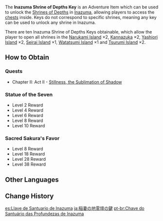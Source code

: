 {{Item Infobox
|id           = 107008
|image        = Item Inazuma Shrine of Depths Key.png
|type         = Adventure Items
|group        = Shrine of Depths Keys
|invCategory  = Precious Items
|description  = A key that can break the seal on the ancient [[Shrines of Depths]] scattered around [[Inazuma]]. These Shrines of Depths sealed themselves off when the civilization that built them was lost. Keys lost deep within domains are able to break the seals. Or perhaps that, for a moment, these keys help the seals to forget all that they have lost.
|source1      = [[Inazuma]] [[Statue of The Seven]]
|source2      = [[Sacred Sakura's Favor]]
|source3      = Complete [[Chapter II]]: Act II - [[Stillness, the Sublimation of Shadow]]
}}
The '''Inazuma Shrine of Depths Key''' is an Adventure Item which can be used to unlock the [[Shrines of Depths]] in [[Inazuma]], allowing players to access the [[chests]] inside. Keys do not correspond to specific shrines, meaning any key can be used to unlock any shrine in Inazuma.

There are ten Inazuma Shrine of Depths Keys obtainable, which allow the player to open all shrines in the [[Narukami Island]] ×2, [[Kannazuka]] ×2, [[Yashiori Island]] ×2, [[Seirai Island]] ×1, [[Watatsumi Island]] ×1 and [[Tsurumi Island]] ×2.

==How to Obtain==
===Quests===
*Chapter II: Act II - [[Stillness, the Sublimation of Shadow]]

===Statue of the Seven===
{{Main|Statue of The Seven#Statue Levels}}
*Level 2 Reward
*Level 4 Reward
*Level 6 Reward
*Level 8 Reward
*Level 10 Reward

===Sacred Sakura's Favor===
{{Main|Sacred Sakura's Favor#Rewards}}
*Level 8 Reward
*Level 18 Reward
*Level 28 Reward
*Level 38 Reward

==Other Languages==
{{Other Languages
|en      = Inazuma Shrine of Depths Key
|zhs     = 稻妻地灵龛之钥
|zhs_rm  = Dàoqī Dìlíngkān zhī Yào
|zht     = 稻妻地靈龕之鑰
|zht_rm  = Dàoqī Dìlíngkān zhī Yào
|zh_tl   = 
|ja      = 稲妻の地霊壇の鍵
|ja_rm   = Inazuma no Chireidan no Kagi
|ja_tl   = Inazuma Spirit Podium Key
|ko      = 이나즈마의 지령 감실 열쇠
|ko_rm   = Inajeuma Jiryeongui Gamsil Yeolsoe
|ko_tl   = 
|es      = Llave de Santuario de Inazuma
|es_tl   = Inazuma Shrine Key
|fr      = Clé du Sanctuaire des profondeurs d'Inazuma
|fr_tl   = Inazuma Shrine of Depths Key
|ru      = Ключ от Усыпальницы глубин Инадзумы
|ru_tl   = 
|th      = Inazuma Shrine of Depths Key
|vi      = Chìa Khóa Đền Địa Linh Inazuma
|vi_tl   = 
|de      = Schlüssel zu den Schreinen der Tiefe in Inazuma
|de_tl   = Key to the Shrines of Depths in Inazuma
|id      = Inazuma Shrine of Depths Key
|pt      = Chave do Santuário das Profundezas
|pt_tl   = Shrine of Depths Key
}}

==Change History==
{{Change History|2.0}}

[[es:Llave de Santuario de Inazuma]]
[[ja:稲妻の地霊壇の鍵]]
[[pt-br:Chave do Santuário das Profundezas de Inazuma]]